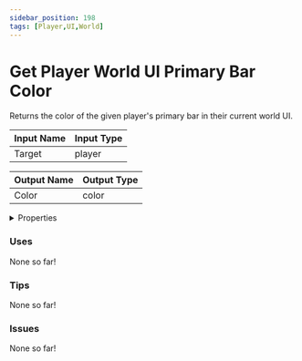 ```yaml
---
sidebar_position: 198
tags: [Player,UI,World]
---
```


# Get Player World UI Primary Bar Color

Returns the color of the given player's primary bar in their current world UI.




<EsbSvg />

| Input Name | Input Type |
|-----------|-----------|
| Target | player |

| Output Name | Output Type |
|-----------|-----------|
| Color | color |


<details>
  <summary>Properties</summary>
  <div>
    <div>
    <table>
      <thead>
        <tr>
          <th>Is beta required?</th>
          <th>❌</th>
        </tr>
        <tr>
          <th>Is this chip a trolling risk?</th>
          <th>❌</th>
        </tr>
        <tr>
          <th>Chip UUID</th>
          <th>72101b8c-e522-43ad-ad96-7332f7962c10</th>
        </tr>
      </thead>
    </table>
    </div>
  </div>
</details>

### Uses

None so far!

### Tips

None so far!

### Issues

None so far!